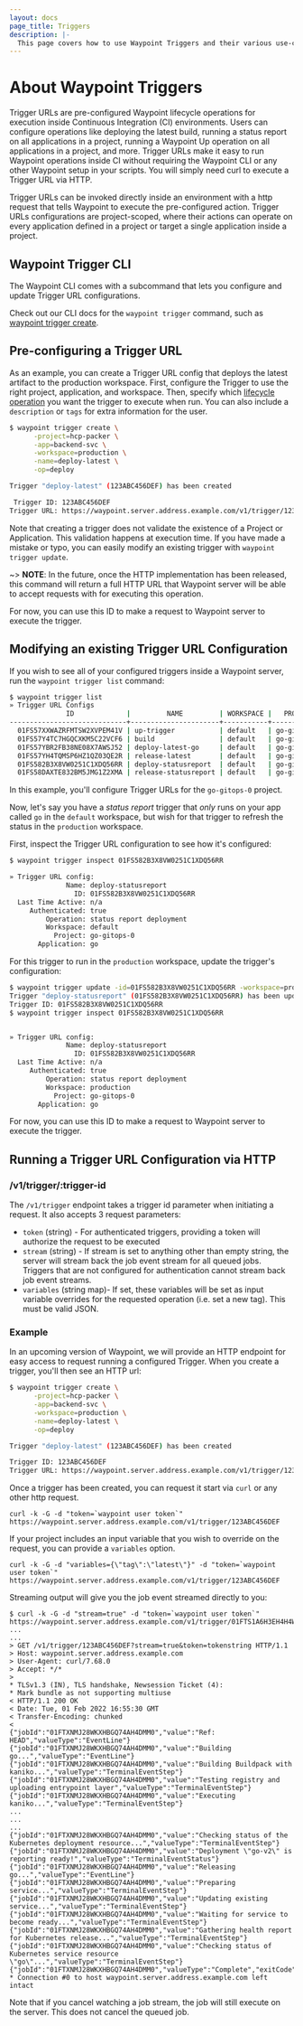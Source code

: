 ```yaml
---
layout: docs
page_title: Triggers
description: |-
  This page covers how to use Waypoint Triggers and their various use-cases.
---
```


# About Waypoint Triggers

Trigger URLs are pre-configured Waypoint lifecycle operations for execution
inside Continuous Integration (CI) environments. Users can configure operations
like deploying the latest build, running a status report on all applications in
a project, running a Waypoint Up operation on all applications in a project,
and more. Trigger URLs make it easy to run Waypoint operations inside CI without
requiring the Waypoint CLI or any other Waypoint setup in your scripts. You will
simply need curl to execute a Trigger URL via HTTP.

Trigger URLs can be invoked directly inside an environment with a http request
that tells Waypoint to execute the pre-configured action. Trigger URLs
configurations are project-scoped, where their actions can operate on every
application defined in a project or target a single application inside a project.

## Waypoint Trigger CLI

The Waypoint CLI comes with a subcommand that lets you configure and update
Trigger URL configurations.

Check out our CLI docs for the `waypoint trigger` command, such as
[waypoint trigger create](/commands/trigger-create).

## Pre-configuring a Trigger URL

As an example, you can create a Trigger URL config that deploys the latest artifact
to the production workspace. First, configure the Trigger to use the
right project, application, and workspace. Then, specify which [lifecycle operation](docs/lifecycle)
you want the trigger to execute when run. You can also include a `description` or
`tags` for extra information for the user.

```sh
$ waypoint trigger create \
      -project=hcp-packer \
      -app=backend-svc \
      -workspace=production \
      -name=deploy-latest \
      -op=deploy

Trigger "deploy-latest" (123ABC456DEF) has been created

 Trigger ID: 123ABC456DEF
Trigger URL: https://waypoint.server.address.example.com/v1/trigger/123ABC456DEF
```

Note that creating a trigger does not validate the existence of a Project or
Application. This validation happens at execution time. If you have made a mistake
or typo, you can easily modify an existing trigger with `waypoint trigger update`.

~> **NOTE**: In the future, once the HTTP implementation has been released, this
command will return a full HTTP URL that Waypoint server will be able to accept requests
with for executing this operation.

For now, you can use this ID to make a request to Waypoint server to execute the
trigger.

## Modifying an existing Trigger URL Configuration

If you wish to see all of your configured triggers inside a Waypoint server,
run the `waypoint trigger list` command:

```sh
$ waypoint trigger list
» Trigger URL Configs
              ID             |         NAME         | WORKSPACE |   PROJECT   | APPLICATION |        OPERATION
-----------------------------+----------------------+-----------+-------------+-------------+---------------------------
  01FS57XXWAZRFMTSW2XVPEM41V | up-trigger           | default   | go-gitops-0 | go          | up
  01FS57Y4TC7HGQCXKM5C22VCF6 | build                | default   | go-gitops-0 | go          | build
  01FS57YBR2FB38NE08X7AWSJ52 | deploy-latest-go     | default   | go-gitops-0 | go          | deploy
  01FS57YH4TQMSP6HZ1QZ03QE2R | release-latest       | default   | go-gitops-0 | go          | release
  01FS582B3X8VW0251C1XDQ56RR | deploy-statusreport  | default   | go-gitops-0 | go          | status report deployment
  01FS58DAXTE832BM5JMG1Z2XMA | release-statusreport | default   | go-gitops-0 | go          | status report release

```

In this example, you'll configure Trigger URLs for the `go-gitops-0` project.

Now, let's say you have a _status report_ trigger that _only_ runs on your app
called `go` in the `default` workspace, but wish for that trigger to refresh the
status in the `production` workspace.

First, inspect the Trigger URL configuration to see how it's configured:

```sh
$ waypoint trigger inspect 01FS582B3X8VW0251C1XDQ56RR

» Trigger URL config:
              Name: deploy-statusreport
                ID: 01FS582B3X8VW0251C1XDQ56RR
  Last Time Active: n/a
     Authenticated: true
         Operation: status report deployment
         Workspace: default
           Project: go-gitops-0
       Application: go

```

For this trigger to run in the `production` workspace, update the
trigger's configuration:

```sh
$ waypoint trigger update -id=01FS582B3X8VW0251C1XDQ56RR -workspace=production
Trigger "deploy-statusreport" (01FS582B3X8VW0251C1XDQ56RR) has been updated
Trigger ID: 01FS582B3X8VW0251C1XDQ56RR
$ waypoint trigger inspect 01FS582B3X8VW0251C1XDQ56RR


» Trigger URL config:
              Name: deploy-statusreport
                ID: 01FS582B3X8VW0251C1XDQ56RR
  Last Time Active: n/a
     Authenticated: true
         Operation: status report deployment
         Workspace: production
           Project: go-gitops-0
       Application: go
```

For now, you can use this ID to make a request to Waypoint server to execute the
trigger.

## Running a Trigger URL Configuration via HTTP

### /v1/trigger/:trigger-id

The `/v1/trigger` endpoint takes a trigger id parameter when initiating a request.
It also accepts 3 request parameters:

- `token` (string) - For authenticated triggers, providing a token will authorize the
  request to be executed
- `stream` (string) - If stream is set to anything other than empty string, the server
  will stream back the job event stream for all queued jobs. Triggers that are not
  configured for authentication cannot stream back job event streams.
- `variables` (string map)- If set, these variables will be set as input variable overrides
  for the requested operation (i.e. set a new tag). This must be valid JSON.

### Example

In an upcoming version of Waypoint, we will provide an HTTP endpoint for easy
access to request running a configured Trigger. When you create a trigger,
you'll then see an HTTP url:

```sh
$ waypoint trigger create \
      -project=hcp-packer \
      -app=backend-svc \
      -workspace=production \
      -name=deploy-latest \
      -op=deploy

Trigger "deploy-latest" (123ABC456DEF) has been created

Trigger ID: 123ABC456DEF
Trigger URL: https://waypoint.server.address.example.com/v1/trigger/123ABC456DEF
```

Once a trigger has been created, you can request it start via `curl` or any other
http request.

```
curl -k -G -d "token=`waypoint user token`" https://waypoint.server.address.example.com/v1/trigger/123ABC456DEF
```

If your project includes an input variable that you wish to override on the request,
you can provide a `variables` option.

```
curl -k -G -d "variables={\"tag\":\"latest\"}" -d "token=`waypoint user token`" https://waypoint.server.address.example.com/v1/trigger/123ABC456DEF
```

Streaming output will give you the job event streamed directly to you:

```
$ curl -k -G -d "stream=true" -d "token=`waypoint user token`" https://waypoint.server.address.example.com/v1/trigger/01FTS1A6H3EH4H4W1XY89AWZ84
...
...
> GET /v1/trigger/123ABC456DEF?stream=true&token=tokenstring HTTP/1.1
> Host: waypoint.server.address.example.com
> User-Agent: curl/7.68.0
> Accept: */*
>
* TLSv1.3 (IN), TLS handshake, Newsession Ticket (4):
* Mark bundle as not supporting multiuse
< HTTP/1.1 200 OK
< Date: Tue, 01 Feb 2022 16:55:30 GMT
< Transfer-Encoding: chunked
<
{"jobId":"01FTXNMJ28WKXHBGQ74AH4DMM0","value":"Ref: HEAD","valueType":"EventLine"}
{"jobId":"01FTXNMJ28WKXHBGQ74AH4DMM0","value":"Building go...","valueType":"EventLine"}
{"jobId":"01FTXNMJ28WKXHBGQ74AH4DMM0","value":"Building Buildpack with kaniko...","valueType":"TerminalEventStep"}
{"jobId":"01FTXNMJ28WKXHBGQ74AH4DMM0","value":"Testing registry and uploading entrypoint layer","valueType":"TerminalEventStep"}
{"jobId":"01FTXNMJ28WKXHBGQ74AH4DMM0","value":"Executing kaniko...","valueType":"TerminalEventStep"}
...
...
...
{"jobId":"01FTXNMJ28WKXHBGQ74AH4DMM0","value":"Checking status of the Kubernetes deployment resource...","valueType":"TerminalEventStep"}
{"jobId":"01FTXNMJ28WKXHBGQ74AH4DMM0","value":"Deployment \"go-v2\" is reporting ready!","valueType":"TerminalEventStatus"}
{"jobId":"01FTXNMJ28WKXHBGQ74AH4DMM0","value":"Releasing go...","valueType":"EventLine"}
{"jobId":"01FTXNMJ28WKXHBGQ74AH4DMM0","value":"Preparing service...","valueType":"TerminalEventStep"}
{"jobId":"01FTXNMJ28WKXHBGQ74AH4DMM0","value":"Updating existing service...","valueType":"TerminalEventStep"}
{"jobId":"01FTXNMJ28WKXHBGQ74AH4DMM0","value":"Waiting for service to become ready...","valueType":"TerminalEventStep"}
{"jobId":"01FTXNMJ28WKXHBGQ74AH4DMM0","value":"Gathering health report for Kubernetes release...","valueType":"TerminalEventStep"}
{"jobId":"01FTXNMJ28WKXHBGQ74AH4DMM0","value":"Checking status of Kubernetes service resource \"go\"...","valueType":"TerminalEventStep"}
{"jobId":"01FTXNMJ28WKXHBGQ74AH4DMM0","valueType":"Complete","exitCode":"0"}
* Connection #0 to host waypoint.server.address.example.com left intact
```

Note that if you cancel watching a job stream, the job will still execute
on the server. This does not cancel the queued job.
